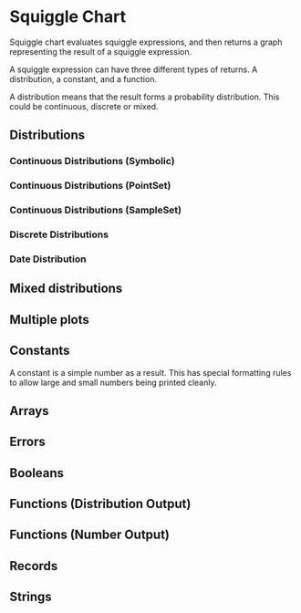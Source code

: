 
<Meta of={SquiggleChartStories} />

# Squiggle Chart

Squiggle chart evaluates squiggle expressions, and then returns a graph representing
the result of a squiggle expression.

A squiggle expression can have three different types of returns. A distribution,
a constant, and a function.

A distribution means that the result forms a probability distribution. This
could be continuous, discrete or mixed.

## Distributions

### Continuous Distributions (Symbolic)

<Canvas of={SquiggleChartStories.ContinuousSymbolic} />

### Continuous Distributions (PointSet)

<Canvas of={SquiggleChartStories.ContinuousPointset} />

### Continuous Distributions (SampleSet)

<Canvas of={SquiggleChartStories.ContinuousSampleSet} />

### Discrete Distributions

<Canvas of={SquiggleChartStories.Discrete} />

### Date Distribution

<Canvas of={SquiggleChartStories.DateDistribution} />

## Mixed distributions

<Canvas of={SquiggleChartStories.Mixed} />

## Multiple plots

<Canvas of={SquiggleChartStories.MultiplePlots} />

## Constants

A constant is a simple number as a result. This has special formatting rules
to allow large and small numbers being printed cleanly.

<Canvas of={SquiggleChartStories.Constant} />

## Arrays

<Canvas of={SquiggleChartStories.Array} />

## Errors

<Canvas of={SquiggleChartStories.Error} />

## Booleans

<Canvas of={SquiggleChartStories.Boolean} />

## Functions (Distribution Output)

<Canvas of={SquiggleChartStories.FunctionToDistribution} />

## Functions (Number Output)

<Canvas of={SquiggleChartStories.FunctionToNumber} />

## Records

<Canvas of={SquiggleChartStories.Record} />

## Strings

<Canvas of={SquiggleChartStories.String} />
